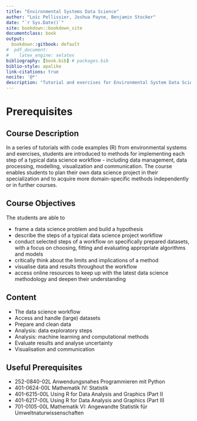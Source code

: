 ```yaml
--- 
title: "Environmental Systems Data Science"
author: "Loïc Pellissier, Joshua Payne, Benjamin Stocker"
date: "`r Sys.Date()`"
site: bookdown::bookdown_site
documentclass: book
output:
  bookdown::gitbook: default
#  pdf_document:
#    latex_engine: xelatex
bibliography: [book.bib] # packages.bib
biblio-style: apalike
link-citations: true
nocite: '@*'
description: "Tutorial and exercises for Environmental System Data Science, ETH Zürich."
---
```


# Prerequisites {-}

## Course Description {-}

In a series of tutorials with code examples (R) from environmental systems and exercises, students are introduced to methods for implementing each step of a typical data science workflow - including data management, data processing, modelling, visualization and communication. The course enables students to plan their own data science project in their specialization and to acquire more domain-specific methods independently or in further courses.

## Course Objectives {-}

The students are able to

- frame a data science problem and build a hypothesis
- describe the steps of a typical data science project workflow
- conduct selected steps of a workflow on specifically prepared datasets, with a focus on choosing, fitting and evaluating appropriate algorithms and models
- critically think about the limits and implications of a method
- visualise data and results throughout the workflow
- access online resources to keep up with the latest data science methodology and deepen their understanding

## Content {-}

- The data science workflow
- Access and handle (large) datasets
- Prepare and clean data
- Analysis: data exploratory steps
- Analysis: machine learning and computational methods
- Evaluate results and analyse uncertainty
- Visualisation and communication

## Useful Prerequisites {-}

- 252-0840-02L Anwendungsnahes Programmieren mit Python
- 401-0624-00L Mathematik IV: Statistik
- 401-6215-00L Using R for Data Analysis and Graphics (Part I)
- 401-6217-00L Using R for Data Analysis and Graphics (Part II)
- 701-0105-00L Mathematik VI: Angewandte Statistik für Umweltnaturwissenschaften


<!-- ```{r include=FALSE} -->
<!-- ## Set-Up for bookdown build -->

<!-- # Load all packages and install if needed -->
<!-- # Newer rfishbase versions cause troubles, thus install: -->
<!-- if(packageVersion("rfishbase") > "3.0.4"){ -->
<!--   remove.packages("rfishbase") -->
<!--   require(devtools) -->
<!--   install_version("rfishbase", version = "3.0.4", repos = "http://cran.us.r-project.org") -->
<!-- } -->

<!-- all_pkg <- c('base', 'bookdown', 'broom', 'caret', 'conflicted', 'datasets', 'dplyr', 'forcats', 'ggfortify', 'ggplot2', 'ggridges', 'graphics', 'grDevices', 'imputeTS', 'IRdisplay', 'keras', 'lattice', 'latticeExtra', 'leaps', 'lubridate', 'knitr', 'maptools', 'methods', 'Metrics', 'modelr', 'MODISTools', 'patchwork', 'pdp', 'pROC', 'purrr', 'raster', 'rasterVis', 'RColorBrewer', 'RCurl', 'readr', 'recipes', 'reticulate', 'rfishbase', 'rgbif', 'rgdal', 'rgeos', 'rjson', 'rmarkdown', 'rsample', 'sf', 'sp', 'spData', 'stats', 'stringr', 'tensorflow', 'terra', 'tibble', 'tidyr', 'tidyverse', 'utils', 'vip', 'visdat', 'XML', 'yardstick') -->

<!-- package.check <- lapply( -->
<!--   all_pkg, -->
<!--   FUN = function(x) { -->
<!--     if (!require(x, character.only = TRUE)) { -->
<!--       install.packages(x, dependencies = TRUE) -->
<!--       library(x, character.only = TRUE) -->
<!--     } -->
<!--   } -->
<!-- ) -->

<!-- # Preferences for conflicting packages -->
<!-- conflict_prefer("select", "dplyr") -->
<!-- conflict_prefer("filter", "dplyr") -->
<!-- conflict_prefer("levelplot", "rasterVis") -->
<!-- conflict_prefer("origin", "raster") -->
<!-- conflict_prefer("extract", "raster") -->
<!-- conflict_prefer("partial", "pdp") -->
<!-- conflict_prefer("mse", "Metrics") -->
<!-- conflict_prefer("near", "dplyr") -->
<!-- conflict_prefer("resample", "raster") -->
<!-- conflict_prefer("train", "caret") -->

<!-- # Write packages bibliography -->
<!-- knitr::write_bib(all_pkg, "packages.bib") -->

<!-- # Set global chunk options -->
<!-- knitr::opts_chunk$set(out.width = "50%", fig.align = "center", warning = FALSE, message = FALSE) -->
<!-- ``` -->

